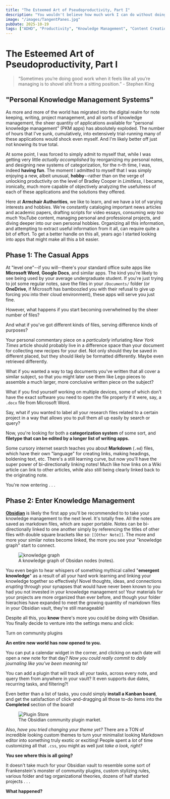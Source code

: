 ```yaml
---
title: "The Esteemed Art of Pseudoproductivity, Part I"
description: "You wouldn't believe how much work I can do without doing any work."
image: "/images/TangentPanes.jpg"
pubDate: 2025-10-19
tags: ["ADHD", "Productivity", "Knowledge Management", "Content Creation", "Workflow"]
---
```



# The Esteemed Art of Pseudoproductivity, Part I

>“Sometimes you’re doing good work when it feels like all you’re managing is to shovel shit from a sitting position.” - Stephen King

## "Personal Knowledge Management Systems"

As more and more of the world has migrated into the digital realm for note keeping, writing, project management, and all sorts of knowledge management, the sheer quantity of applications available for "personal knowledge management" (PKM apps) has absolutely exploded. The number of hours that I've sunk, cumulatively, into extensively trial-running many of these applications would shock even myself. And I'm likely better off just not knowing its true total.

At some point, I was forced to simply admit to myself that, while I was getting very little *actually accomplished* by reorganizing my personal notes, and designing new systems of categorization, for the n-th time, I was, indeed **having fun**. The moment I admitted to myself that I was simply enjoying a new, albeit unusual, **hobby**--rather than on the verge of unlocking productivity on the level of Bradley Cooper in *Limitless*, I became, ironically, much more capable of objectively analyzing the usefulness of each of these applications and the solutions they offered.

Here at **Armchair Authorities**, we like to learn, and we have a lot of varying interests and hobbies. We're constantly cataloging important news articles and academic papers, drafting scripts for video essays, consuming *way too much* YouTube content, managing personal and professional projects, and diving deeper into our own personal hobbies. Organizing all this information, and attempting to extract useful information from it all, can require quite a bit of effort. To get a better handle on this all, years ago I started looking into apps that might make all this a bit easier.

## Phase 1: The Casual Apps

At "level one"--if you will--there's your standard office suite apps like **Microsoft Word**, **Google Docs**, and similar apps. The kind you're likely to see being used by your average undergraduate student. If you're just trying to jot some regular notes, save the files in your `/Documents/` folder (or **OneDrive**, if Microsoft has bamboozled you with their refusal to give up forcing you into their cloud environment), these apps will serve you just fine.

However, what happens if you start becoming overwhelmed by the sheer number of files?

And what if you've got different kinds of files, serving difference kinds of purposes?

Your personal commentary piece on a *particularly* infuriating *New York Times* article should probably live in a difference space than your document for collecting new recipes for your diet. Not only should they be saved in different placed, but they should likely be formatted differently. Maybe even retrieved differently.

What if you wanted a way to tag documents you've written that all cover a similar subject, so that you might later use them like Lego pieces to assemble a much larger, more conclusive written piece on the subject?

What if you find yourself working on multiple devices, some of which don't have the exact software you need to open the file properly if it were, say, a `.docx` file from Microsoft Word.

Say, what if you wanted to label all your research files related to a certain project in a way that allows you to pull them all up easily by search or query?

Now, you're looking for both a **categorization system** of some sort, and **filetype that can be edited by a longer list of writing apps.**

Some cursory internet search teaches you about **Markdown** (`.md`) files, which have their own "language" for creating links, making headings, boldening text, etc. There's a still learning curve, but now you'll have the super power of bi-directionally linking notes! Much like how links on a Wiki article can link to other articles, while also still being clearly linked back to the originating note.

You're now entering . . .

## Phase 2: Enter Knowledge Management

**[Obsidian](https://obsidian.md/)** is likely the first app you'll be recommended to to take your knowledge management to the next level. It's totally free. All the notes are saved as markdown files, which are super portable. Notes can be bi-directionally linked to one another simply by referencing the titles of other files with double square brackets like so: `[[Other Note]]`. The more and more your similar notes become linked, the more you see your "knowledge graph" start to connect.

<figure>
    <img src="/images/ObsidianGraph.jpg" alt="knowledge graph" className="obsidian-img" />
    <figcaption>A knowledge graph of Obsidan nodes (notes).</figcaption>
</figure>

You even begin to hear whispers of something mythical called "**emergent knowledge**" as a result of all your hard work learning and linking your knowledge together so effectively! Novel thoughts, ideas, and connections *erupting* through your synapses that would have never been known to you had you not invested in your knowledge management so! Your materials for your projects are more organized than ever before, and though your folder hierachies have expanded to meet the growing quantity of markdown files in your Obsidian vault, they're still manageable!

Despite all this, you **know** there's more you could be doing with Obsidian. You finally decide to venture into the settings menu and click:

<div class="centered-btn-container">
  <span class="fake-btn">Turn on community plugins</span>
</div>

**An entire new world has now opened to you.**

You can put a calendar widget in the corner, and clicking on each date will open a new note for that day? *Now you could really commit to daily journaling like you've been meaning to!*

You can add a plugin that will track all your tasks, across every note, and query them from anywhere in your vault? It even supports due dates, recurring tasks, and filtering?!

Even better than a list of tasks, you could simply **install a Kanban board**, and get the satisfaction of click-and-dragging all those to-do items into the **Completed** section of the board!

<figure>
    <img src="/images/ObsidianGraph2.jpg" alt="Plugin Store" className="obsidian-img" />
    <figcaption>The Obsidian community plugin market.</figcaption>
</figure>

Also, *have you tried changing your theme yet?* There are a TON of incredible looking custom themes to turn your minimalist looking Markdown editor into something truly exotic or exciting! People spent a *lot* of time customizing all that `.css`, you might as well just *take a look, right?*

**You see where this is all going?**

It doesn't take much for your Obsidian vault to resemble some sort of Frankenstein's monster of community plugins, custom stylizing rules, various folder and tag organizational theories, dozens of half started projects . . .

**What happened?**
